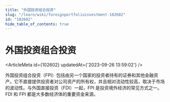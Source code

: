 ```yaml
---
title: "外国投资组合投资"
slug: "/learn/wiki/foreignportfolioinvestment-102602"
id: "102602"
hide_table_of_contents: true
---
```



# 外国投资组合投资

<ArticleMeta id={102602} updatedAt={'2023-09-26 13:59:02'} />
<div className='border-solid border-b border-t-0 my-4 border-[var(--ifm-color-gray-300)]' />

外国投资组合投资（FPI）包括由另一个国家的投资者持有的证券和其他金融资产。它不直接提供投资者对公司资产的所有权，并且相对流动性较高，取决于市场的波动性。与外国直接投资（FDI）一起，FPI 是投资境外经济的常见方式之一。FDI 和 FPI 都是大多数经济体的重要资金来源。
